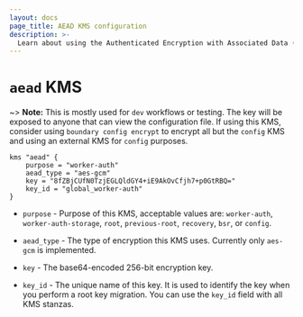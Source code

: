 ```yaml
---
layout: docs
page_title: AEAD KMS configuration
description: >-
  Learn about using the Authenticated Encryption with Associated Data (AEAD) KMS for key management. AEAD is typically used for development workflows or testing.
---
```


# `aead` KMS

~> **Note:** This is mostly used for `dev` workflows or testing. The key will be exposed
to anyone that can view the configuration file. If using this KMS, consider
using `boundary config encrypt` to encrypt all but the `config` KMS and using an
external KMS for `config` purposes.

```hcl
kms "aead" {
	purpose = "worker-auth"
	aead_type = "aes-gcm"
	key = "8fZBjCUfN0TzjEGLQldGY4+iE9AkOvCfjh7+p0GtRBQ="
	key_id = "global_worker-auth"
}
```

- `purpose` - Purpose of this KMS, acceptable values are: `worker-auth`, `worker-auth-storage`,
   `root`, `previous-root`, `recovery`, `bsr`, or `config`.

- `aead_type` - The type of encryption this KMS uses. Currently only `aes-gcm` is implemented.

- `key` - The base64-encoded 256-bit encryption key.

- `key_id` - The unique name of this key.
It is used to identify the key when you perform a root key migration.
You can use the `key_id` field with all KMS stanzas.

